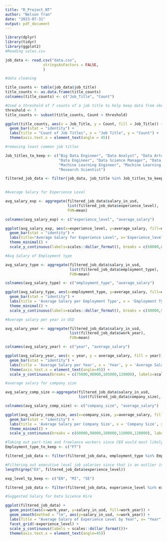 ---
title: "R_Project_NT"
author: "Nelson Tran"
date: "2023-07-31"
output: pdf_document
---

```{r}
library(dplyr)
library(tidyr)
library(ggplot2)
#Reading sales.csv

job_data <- read.csv("data.csv",
                 stringsAsFactors = FALSE,
                 )

```

```{r}
#data cleaning

title_counts <- table(job_data$job_title)
title_counts <- as.data.frame(title_counts)
colnames(title_counts) <- c("Job_Title", "Count")

#Used a threshold of 7 counts of a job title to help keep data from skewing salary level
threshold <- 7
title_counts <- subset(title_counts, Count > threshold)

ggplot(title_counts, aes(x = Job_Title, y = Count, fill = Job_Title)) +
  geom_bar(stat = "identity") +
  labs(title = "Count of Job Titles", x = "Job Title", y = "Count") +
  theme(axis.text.x = element_text(angle = 45)) 

#removing least common job titles

Job_titles_to_keep <- c("Big Data Engineer", "Data Analyst", "Data Artchitect",
                        "Data Engineer", "Data Science Manager", "Data Scientist",
                        "Machine Learning Engineer", "Machine Learning Scientist", 
                        "Research Scientist")

filtered_job_data <- filter(job_data, job_title %in% Job_titles_to_keep)
  
```

```{r}
#Average Salary for Experience Level

avg_salary_exp <- aggregate(filtered_job_data$salary_in_usd,
                            list(filtered_job_data$experience_level), 
                            FUN=mean)

colnames(avg_salary_exp) <- c("experience_level", "average_salary")

ggplot(avg_salary_exp, aes(x=experience_level, y=average_salary, fill=experience_level)) +
  geom_bar(stat = "identity") +
  labs(title="Average Salary for Experience Level", x='Experience_level', y='Average Salary') +
  theme_minimal() +
  scale_y_continuous(labels=scales::dollar_format(), breaks = c(60000,80000,130000,200000))

```


```{r}
#Avg Salary of Employment type

avg_salary_type <- aggregate(filtered_job_data$salary_in_usd,
                             list(filtered_job_data$employment_type), 
                             FUN=mean)

colnames(avg_salary_type) <- c("employment_type", "average_salary")

ggplot(avg_salary_type, aes(x=employment_type, y=average_salary, fill=employment_type)) +
  geom_bar(stat = "identity") +
  labs(title = 'Average Salary per Employment Type', x = 'Employment Type', y = "Average Salary") +
  theme_minimal() +
  scale_y_continuous(labels=scales::dollar_format(), breaks = c(40000,50000,90000,110000))

```

```{r}
#Average salary per year in USD

avg_salary_year <- aggregate(filtered_job_data$salary_in_usd,
                             list(filtered_job_data$work_year), 
                             FUN=mean)

colnames(avg_salary_year) <- c("year", "average_salary")

ggplot(avg_salary_year, aes(x = year, y = average_salary, fill = year)) +
  geom_bar(stat = "identity") +
  labs(title = 'Average Salary per Year', x = 'Year', y = 'Average Salary') +
  theme(axis.text.x = element_text(angle=45)) +
  scale_y_continuous(breaks = c(75000,90000,105000,120000), labels=scales::dollar_format())

```

```{r}
#average salary for company size

avg_salary_comp_size <-aggregate(filtered_job_data$salary_in_usd, 
                                 list(filtered_job_data$company_size), FUN=mean)

colnames(avg_salary_comp_size) <- c("company_size", "average_salary")

ggplot(avg_salary_comp_size, aes(x=company_size, y=average_salary, fill=company_size)) +
  geom_bar(stat = "identity") +
  labs(title = 'Average Salary per Company Size', x = 'Company Size', y = 'Average Salary') +
  theme_minimal() +
  scale_y_continuous(breaks = c(60000,90000,100000,110000,120000), labels=scales::dollar_format())

```
```{r}
#Taking out part-time and freelance workers since CEO would most likely hire a full time employee
Employment_type_to_keep <- c("FT")

filtered_job_data <- filter(filtered_job_data, employment_type %in% Employment_type_to_keep)

#Filtering out executive level job salaries since that is an outlier in this data
length(grep("EX", filtered_job_data$experience_level))

exp_level_tp_keep <- c("EN", "MI", "SE")

filtered_job_data <- filter(filtered_job_data, experience_level %in% exp_level_tp_keep)

```


```{r}
#Suggested Salary for Data Science Hire

ggplot(filtered_job_data) +
  geom_point(aes(x=work_year, y=salary_in_usd, fill=work_year)) +
  geom_smooth(method = "lm", aes(y=salary_in_usd, x=work_year)) +
  labs(Title = "Average Salary of Experience Level by Year", x= "Year", y="Salary") +
  facet_grid(~experience_level) + 
  scale_y_continuous(labels = scales::dollar_format())+
  theme(axis.text.x = element_text(angle=45))

```